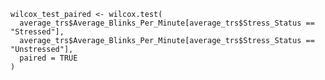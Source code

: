 ```
wilcox_test_paired <- wilcox.test(
  average_trs$Average_Blinks_Per_Minute[average_trs$Stress_Status == "Stressed"], 
  average_trs$Average_Blinks_Per_Minute[average_trs$Stress_Status == "Unstressed"], 
  paired = TRUE
)
````

